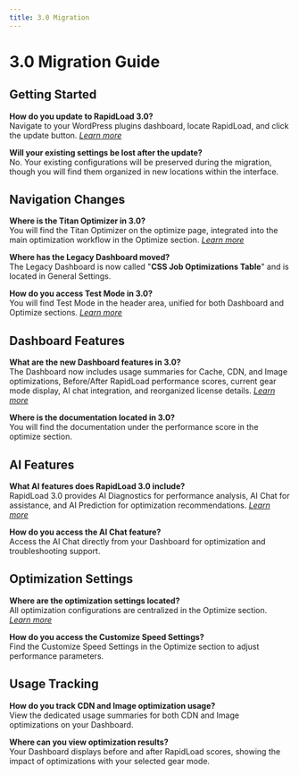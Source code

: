 ```yaml
---
title: 3.0 Migration
---
```


# 3.0 Migration Guide

## Getting Started

**How do you update to RapidLoad 3.0?** <br/>
Navigate to your WordPress plugins dashboard, locate RapidLoad, and click the update button. [*_Learn more_*](/getting-started/installation#updates--rollback)


**Will your existing settings be lost after the update?** <br/>
No. Your existing configurations will be preserved during the migration, though you will find them organized in new locations within the interface.


## Navigation Changes


**Where is the Titan Optimizer in 3.0?** <br/>
You will find the Titan Optimizer on the optimize page, integrated into the main 
optimization workflow in the Optimize section. [*_Learn more_*](/using-plugin/optimizer-overview)


**Where has the Legacy Dashboard moved?** <br/>
The Legacy Dashboard is now called "**CSS Job Optimizations Table**" and is located in General Settings.



**How do you access Test Mode in 3.0?** <br/>
You will find Test Mode in the header area, unified for both Dashboard and Optimize sections. [*_Learn more_*](/using-plugin/test-mode)


## Dashboard Features


**What are the new Dashboard features in 3.0?** <br/>
The Dashboard now includes usage summaries for Cache, CDN, and Image optimizations, Before/After RapidLoad performance scores, current gear mode display, AI chat integration, and reorganized license details. [*_Learn more_*](/using-plugin/dashboard-overview)



**Where is the documentation located in 3.0?** <br/>
You will find the documentation under the performance score in the optimize section.


## AI Features

**What AI features does RapidLoad 3.0 include?** <br/>
RapidLoad 3.0 provides AI Diagnostics for performance analysis, AI Chat for assistance, and AI Prediction for optimization recommendations. [*_Learn more_*](/using-plugin/optimizer-overview/ai-diagnostics)


**How do you access the AI Chat feature?** <br/>
Access the AI Chat directly from your Dashboard for optimization and troubleshooting support.



## Optimization Settings

**Where are the optimization settings located?** <br/>
All optimization configurations are centralized in the Optimize section. [*_Learn more_*](/using-plugin/optimizer-overview)


**How do you access the Customize Speed Settings?** <br/>
Find the Customize Speed Settings in the Optimize section to adjust performance parameters.

## Usage Tracking


**How do you track CDN and Image optimization usage?** <br/>
View the dedicated usage summaries for both CDN and Image optimizations on your Dashboard.


**Where can you view optimization results?** <br/>
Your Dashboard displays before and after RapidLoad scores, showing the impact of optimizations with your selected gear mode.


